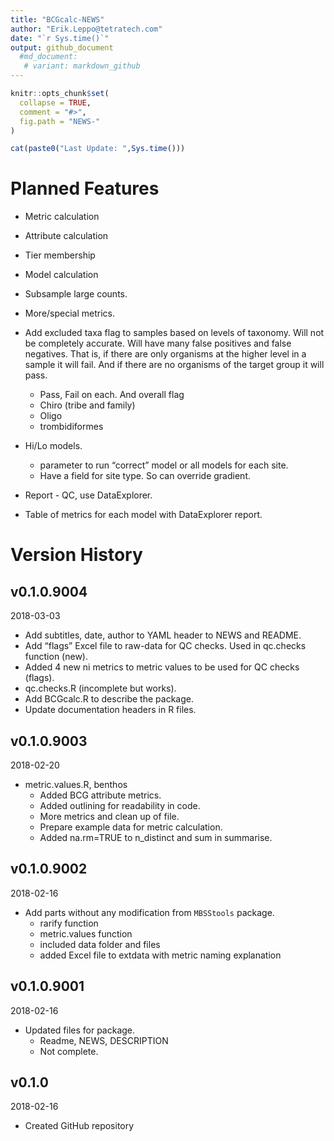 ```yaml
---
title: "BCGcalc-NEWS"
author: "Erik.Leppo@tetratech.com"
date: "`r Sys.time()`"
output: github_document
  #md_document:
   # variant: markdown_github
---
```


<!-- NEWS.md is generated from NEWS.Rmd. Please edit that file -->

```r
knitr::opts_chunk$set(
  collapse = TRUE,
  comment = "#>",
  fig.path = "NEWS-"
)
```

```r
cat(paste0("Last Update: ",Sys.time()))
```

# Planned Features

* Metric calculation

* Attribute calculation

* Tier membership

* Model calculation

* Subsample large counts.

* More/special metrics.

* Add excluded taxa flag to samples based on levels of taxonomy.  Will not be completely accurate.  Will have many false positives and false negatives.  That is, if there are only organisms at the higher level in a sample it will fail.  And if there are no organisms of the target group it will pass.
    + Pass, Fail on each. And overall flag
    + Chiro (tribe and family)
    + Oligo
    + trombidiformes

* Hi/Lo models.
    + parameter to run "correct" model or all models for each site.
    + Have a field for site type.  So can override gradient.
    
* Report - QC, use DataExplorer.

* Table of metrics for each model with DataExplorer report.

# Version History

## v0.1.0.9004
2018-03-03

* Add subtitles, date, author to YAML header to NEWS and README.
* Add "flags" Excel file to raw-data for QC checks.  Used in qc.checks function (new).
* Added 4 new ni metrics to metric values to be used for QC checks (flags).
* qc.checks.R (incomplete but works).
* Add BCGcalc.R to describe the package.
* Update documentation headers in R files.

## v0.1.0.9003
2018-02-20

* metric.values.R, benthos
    + Added BCG attribute metrics.
    + Added outlining for readability in code.
    + More metrics and clean up of file.
    + Prepare example data for metric calculation.
    + Added na.rm=TRUE to n\_distinct and sum in summarise.

## v0.1.0.9002
2018-02-16

* Add parts without any modification from `MBSStools` package.
    + rarify function
    + metric.values function
    + included data folder and files
    + added Excel file to extdata with metric naming explanation

## v0.1.0.9001
2018-02-16

* Updated files for package.
    + Readme, NEWS, DESCRIPTION
    + Not complete.

## v0.1.0
2018-02-16

* Created GitHub repository

